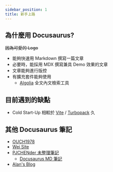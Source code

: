```yaml
---
sidebar_position: 1
title: 新手上路
---
```


## 為什麼用 Docusaurus?
~~因為可愛的 Logo~~

- 能夠快速用 Markdown 撰寫一篇文章
- 必要時，能採用 MDX 撰寫兼具 Demo 效果的文章
- 文章能夠進行版控
- 有擴充套件能夠使用
    - [Algolia](https://www.algolia.com/) 全文內文檢索工具

## 目前遇到的缺點
- Cold Start-Up 相較於 [Vite](https://vitejs.dev/) / [Turbopack](https://turbo.build/pack) 久


## 其他 Docusaurus 筆記
- [OUCH1978](https://ouch1978.github.io/)
- [Wei Site](https://weiyun0912.github.io/Wei-Docusaurus/)
- [PJCHENder 未整理筆記](https://pjchender.dev/)
    - [Docusaurus MD 筆記](https://pjchender.dev/npm/npm-docusaurus/)
- [Alan's Blog](https://blog.alanwei.com/)